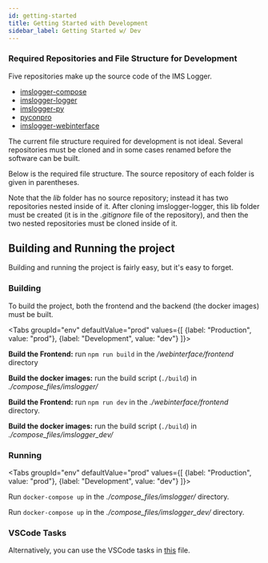 ```yaml
---
id: getting-started
title: Getting Started with Development
sidebar_label: Getting Started w/ Dev
---
```



### Required Repositories and File Structure for Development

Five repositories make up the source code of the IMS Logger.
* [imslogger-compose](https://github.com/IntegratedMillSystems/imslogger-compose)
* [imslogger-logger](https://github.com/IntegratedMillSystems/imslogger-logger)
* [imslogger-py](https://github.com/IntegratedMillSystems/imslogger-py)
* [pyconpro](https://github.com/IntegratedMillSystems/pyconpro)
* [imslogger-webinterface](https://github.com/IntegratedMillSystems/imslogger-webinterface)

The current file structure required for development is not ideal. Several repositories
must be cloned and in some cases renamed before the software can be built.

Below is the required file structure. The source repository of each folder is given
in parentheses.

<DisplayFileStructure>
  <Folder name="Project Root">
    <Folder name="compose_files" altName="imslogger-compose" />
    <Folder name="logger" altName="imslogger-logger">
      <Folder name="lib">
        <Folder name="imslogger" altName="imslogger-logger" />
        <Folder name="pyconpro" altName="pyconpro" />
      </Folder>
    </Folder>
    <Folder name="webinterface" altName="imslogger-webinterface" />
  </Folder>
</DisplayFileStructure>

Note that the *lib* folder has no source repository; instead it has two repositories
nested inside of it. After cloning imslogger-logger, this lib folder must be created
(it is in the *.gitignore* file of the repository), and then the two nested repositories must be cloned
inside of it.

## Building and Running the project

Building and running the project is fairly easy, but it's easy to forget.

### Building

To build the project, both the frontend and the backend (the docker images) must be
built.

<Tabs
  groupId="env"
  defaultValue="prod"
  values={[
    {label: "Production", value: "prod"},
    {label: "Development", value: "dev"}
  ]}>
<TabItem value="prod">

**Build the Frontend:** run `npm run build` in the */webinterface/frontend* directory

**Build the docker images:** run the build script (`./build`) in *./compose_files/imslogger/*

</TabItem>
<TabItem value="dev">

**Build the Frontend:** run `npm run dev` in the *./webinterface/frontend* directory.

**Build the docker images:** run the build script (`./build`) in *./compose_files/imslogger_dev/*

</TabItem>
</Tabs>


### Running

<Tabs
  groupId="env"
  defaultValue="prod"
  values={[
    {label: "Production", value: "prod"},
    {label: "Development", value: "dev"}
  ]}>
<TabItem value="prod">

Run `docker-compose up` in the *./compose_files/imslogger/* directory.

</TabItem>
<TabItem value="dev">

Run `docker-compose up` in the *./compose_files/imslogger_dev/* directory.

</TabItem>
</Tabs>

### VSCode Tasks

Alternatively, you can use the VSCode tasks in [this](/files/tasks_json.txt) file.